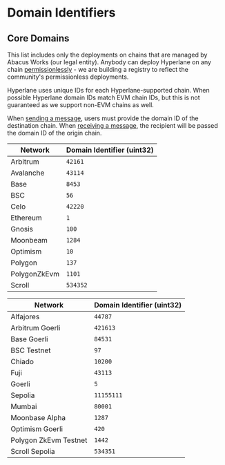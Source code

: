 
# Domain Identifiers

## Core Domains

This list includes only the deployments on chains that are managed by Abacus Works (our legal entity). Anybody can deploy Hyperlane on any chain [permissionlessly](../deploy-hyperlane.mdx) - we are building a registry to reflect the community's permissionless deployments.

Hyperlane uses unique IDs for each Hyperlane-supported chain. When possible Hyperlane domain IDs match EVM chain IDs, but this is not guaranteed as we support non-EVM chains as well.

When [sending a message](../your-first-message.mdx), users must provide the domain ID of the destination chain. When [receiving a message](./messaging/receive.mdx), the recipient will be passed the domain ID of the origin chain.

<Tabs groupId="environment">
<TabItem value="mainnet" label="Mainnet">

| Network      | Domain Identifier (uint32) |
| ------------ | -------------------------- |
| Arbitrum     | `42161`                    |
| Avalanche    | `43114`                    |
| Base         | `8453`                     |
| BSC          | `56`                       |
| Celo         | `42220`                    |
| Ethereum     | `1`                        |
| Gnosis       | `100`                      |
| Moonbeam     | `1284`                     |
| Optimism     | `10`                       |
| Polygon      | `137`                      |
| PolygonZkEvm | `1101`                     |
| Scroll       | `534352`                   |

</TabItem>
<TabItem value="testnet" label="Testnet">

| Network               | Domain Identifier (uint32) |
| --------------------- | -------------------------- |
| Alfajores             | `44787`                    |
| Arbitrum Goerli       | `421613`                   |
| Base Goerli           | `84531`                    |
| BSC Testnet           | `97`                       |
| Chiado                | `10200`                    |
| Fuji                  | `43113`                    |
| Goerli                | `5`                        |
| Sepolia               | `11155111`                 |
| Mumbai                | `80001`                    |
| Moonbase Alpha        | `1287`                     |
| Optimism Goerli       | `420`                      |
| Polygon ZkEvm Testnet | `1442`                     |
| Scroll Sepolia        | `534351`                   |

</TabItem>
</Tabs>
